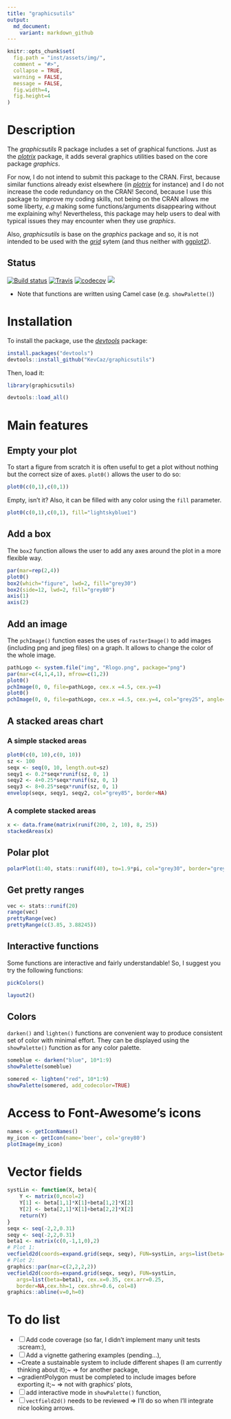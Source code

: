 ```yaml
---
title: "graphicsutils"
output:
  md_document:
    variant: markdown_github
---
```



```r
knitr::opts_chunk$set(
  fig.path = "inst/assets/img/",
  comment = "#>",
  collapse = TRUE,
  warning = FALSE,
  message = FALSE,
  fig.width=4,
  fig.height=4
)
```


# Description

The *graphicsutils* R package includes a set of graphical functions. Just as the [*plotrix*](http://cran.r-project.org/web/packages/plotrix/index.html) package, it adds several graphics utilities based on the core package *graphics*.

For now, I do not intend to submit this package to the CRAN.
First, because  similar functions already exist elsewhere (in [*plotrix*](http://cran.r-project.org/web/packages/plotrix/index.html) for instance) and I do not increase the code redundancy on the CRAN!
Second, because I use this package to improve my coding skills, not being on the CRAN allows me some liberty, *e.g* making some functions/arguments disappearing without me explaining why! Nevertheless, this package may help users to deal with typical issues they may encounter when they use *graphics*.

Also, *graphicsutils* is base on the *graphics* package and so, it is not intended to be used with the [*grid*](https://stat.ethz.ch/R-manual/R-devel/library/grid/html/grid-package.html) sytem (and thus neither with [ggplot2](http://cran.r-project.org/web/packages/ggplot2/index.html)).



## Status

[![Build status](https://ci.appveyor.com/api/github/webhook?id=ckmm09dear2cty1w
)](https://ci.appveyor.com/project/KevCaz/graphicsutils) [![Travis](https://travis-ci.org/KevCaz/graphicsutils.svg?branch=master)](https://travis-ci.org/KevCaz/graphicsutils) [![codecov](https://codecov.io/gh/KevCaz/graphicsutils/branch/master/graph/badge.svg)](https://codecov.io/gh/KevCaz/graphicsutils)
[![](https://img.shields.io/badge/licence-GPLv3-8f10cb.svg)](http://www.gnu.org/licenses/gpl.html)

- Note that functions are written using Camel case (e.g. `showPalette()`)



# Installation

To install the package, use the [*devtools*](http://cran.r-project.org/web/packages/devtools/index.html) package:

```r
install.packages("devtools")
devtools::install_github("KevCaz/graphicsutils")
```

Then, load it:

```r
library(graphicsutils)
```

<!-- use devel version -->

```r
devtools::load_all()
```




# Main features

## Empty your plot

To start a figure from scratch it is often useful to get a plot without nothing but the correct size of axes.
`plot0()` allows the user to do so:


```r
plot0(c(0,1),c(0,1))
```

Empty, isn't it?
Also, it can be filled with any color using the `fill` parameter.


```r
plot0(c(0,1),c(0,1), fill="lightskyblue1")
```


## Add a box

The `box2` function allows the user to add any axes around the plot in a more flexible way.

```r
par(mar=rep(2,4))
plot0()
box2(which="figure", lwd=2, fill="grey30")
box2(side=12, lwd=2, fill="grey80")
axis(1)
axis(2)
```


## Add an image

The `pchImage()` function eases the uses of `rasterImage()` to add images (including png and jpeg files) on a graph. It allows to change the color of the whole image.

```r
pathLogo <- system.file("img", "Rlogo.png", package="png")
par(mar=c(4,1,4,1), mfrow=c(1,2))
plot0()
pchImage(0, 0, file=pathLogo, cex.x =4.5, cex.y=4)
plot0()
pchImage(0, 0, file=pathLogo, cex.x =4.5, cex.y=4, col="grey25", angle=25)
```


## A stacked areas chart

### A simple stacked areas


```r
plot0(c(0, 10),c(0, 10))
sz <- 100
seqx <- seq(0, 10, length.out=sz)
seqy1 <- 0.2*seqx*runif(sz, 0, 1)
seqy2 <- 4+0.25*seqx*runif(sz, 0, 1)
seqy3 <- 8+0.25*seqx*runif(sz, 0, 1)
envelop(seqx, seqy1, seqy2, col="grey85", border=NA)
```

### A complete stacked areas


```r
x <- data.frame(matrix(runif(200, 2, 10), 8, 25))
stackedAreas(x)
```

## Polar plot

```r
polarPlot(1:40, stats::runif(40), to=1.9*pi, col="grey30", border="grey80")
```

## Get pretty ranges

```r
vec <- stats::runif(20)
range(vec)
prettyRange(vec)
prettyRange(c(3.85, 3.88245))
```

## Interactive functions

Some functions are interactive and fairly understandable!
So, I suggest you try the following functions:

```r
pickColors()
```

```r
layout2()
```

## Colors

`darken()` and `lighten()` functions are convenient way to produce consistent set of color with minimal effort. They can be displayed using  the `showPalette()` function as for any color palette.


```r
someblue <- darken("blue", 10*1:9)
showPalette(someblue)
```

```r
somered <- lighten("red", 10*1:9)
showPalette(somered, add_codecolor=TRUE)
```


# Access to Font-Awesome's icons

```r
names <- getIconNames()
my_icon <- getIcon(name='beer', col='grey80')
plotImage(my_icon)
```

# Vector fields

```r
systLin <- function(X, beta){
    Y <- matrix(0,ncol=2)
    Y[1] <- beta[1,1]*X[1]+beta[1,2]*X[2]
    Y[2] <- beta[2,1]*X[1]+beta[2,2]*X[2]
    return(Y)
}
seqx <- seq(-2,2,0.31)
seqy <- seq(-2,2,0.31)
beta1 <- matrix(c(0,-1,1,0),2)
# Plot 1:
vecfield2d(coords=expand.grid(seqx, seqy), FUN=systLin, args=list(beta=beta1))
# Plot 2:
graphics::par(mar=c(2,2,2,2))
vecfield2d(coords=expand.grid(seqx, seqy), FUN=systLin,
   args=list(beta=beta1), cex.x=0.35, cex.arr=0.25,
   border=NA,cex.hh=1, cex.shr=0.6, col=8)
graphics::abline(v=0,h=0)
```


# To do list

- [ ] Add code coverage (so far, I didn't implement many unit tests :scream:),
- [ ] Add a vignette gathering examples (pending...),
-  ~Create a sustainable system to include different shapes (I am currently thinking about it);~ => for another package,
- ~gradientPolygon must be completed to include images before exporting it;~ => not with graphics' plots,
- [ ] add interactive mode in `showPalette()` function,
- [ ] `vectfield2d()` needs to be reviewed => I'll do so when I'll integrate nice looking arrows.
